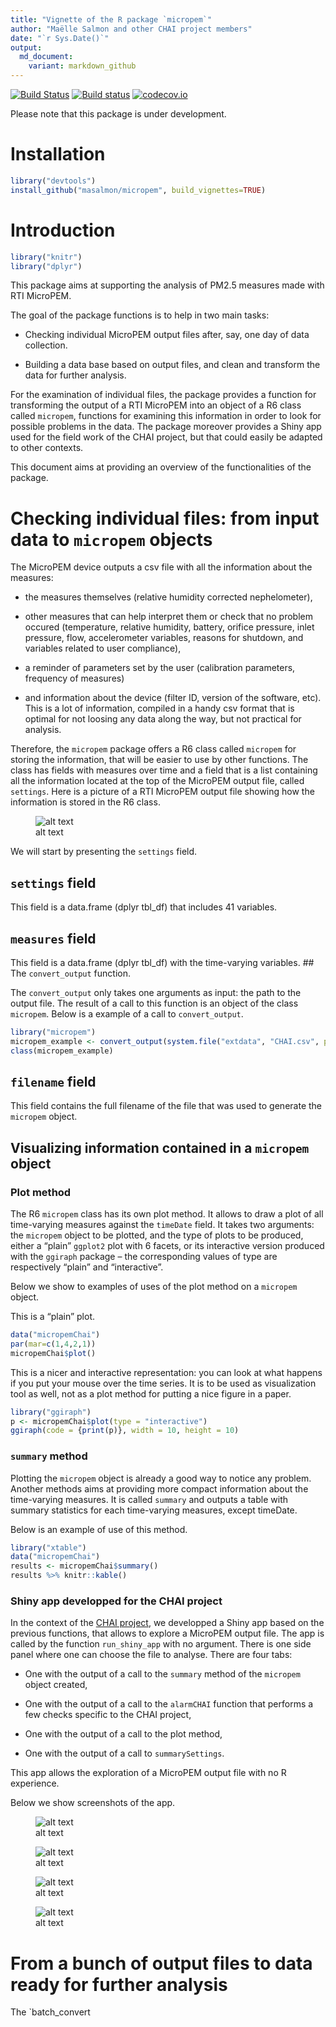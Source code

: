 ```yaml
---
title: "Vignette of the R package `micropem`"
author: "Maëlle Salmon and other CHAI project members"
date: "`r Sys.Date()`"
output:
  md_document:
    variant: markdown_github
---
```

[![Build Status](https://travis-ci.org/masalmon/micropem.svg?branch=master)](https://travis-ci.org/masalmon/micropem)
[![Build status](https://ci.appveyor.com/api/projects/status/3uncb49ae82jhd85?svg=true)](https://ci.appveyor.com/project/masalmon/micropem)
[![codecov.io](https://codecov.io/github/masalmon/micropem/coverage.svg?branch=master)](https://codecov.io/github/masalmon/micropem?branch=master)

Please note that this package is under development.

# Installation

```r
library("devtools")
install_github("masalmon/micropem", build_vignettes=TRUE)
```

# Introduction

```r
library("knitr")
library("dplyr")
```

This package aims at supporting the analysis of PM2.5 measures made with RTI MicroPEM. 

The goal of the package functions is to help in two main tasks:

* Checking individual MicroPEM output files after, say, one day of data collection.

* Building a data base based on output files, and clean and transform the data for further analysis.

For the examination of individual files, the package provides a function for transforming the output of a RTI MicroPEM into an object of a R6 class called `micropem`, functions for examining this information in order to look for possible problems in the data. The package moreover provides a Shiny app used for the field work of the CHAI project, but that could easily be adapted to other contexts. 

This document aims at providing an overview of the functionalities of the package.


# Checking individual files: from input data to `micropem` objects

The MicroPEM device outputs a csv file with all the information about the measures: 

* the measures themselves (relative humidity corrected nephelometer), 

* other measures that can help interpret them or check that no problem occured (temperature, relative humidity, battery, orifice pressure, inlet pressure, flow, accelerometer variables, reasons for shutdown, and variables related to user compliance),

* a reminder of parameters set by the user (calibration parameters, frequency of measures)

* and information about the device (filter ID, version of the software, etc). This is a lot of information, compiled in a handy csv format that is optimal for not loosing any data along the way, but not practical for analysis.

Therefore, the `micropem` package offers a R6 class called `micropem` for storing the information, that will be easier to use by other functions. The class has fields with measures over time and a field that is a list containing all the information located at the top of the MicroPEM output file, called `settings`. Here is a picture of a RTI MicroPEM output file showing how the information is stored in the R6 class.

![alt text](vignettes/outputRTI.png)

We will start by presenting the `settings` field.

## `settings` field

This field is a data.frame (dplyr tbl_df) that includes 41 variables.


## `measures` field

This field is a data.frame (dplyr tbl_df) with the time-varying variables.
## The `convert_output` function.

The `convert_output` only takes one arguments as input: the path to the output file. The result of a call to this function is an object of the class `micropem`. Below is a example of a call to `convert_output`.

```r
library("micropem")
micropem_example <- convert_output(system.file("extdata", "CHAI.csv", package = "micropem"))
class(micropem_example)

```

## `filename` field

This field contains the full filename of the file that was used to generate the `micropem` object.

## Visualizing information contained in a `micropem` object

### Plot method

The R6 `micropem` class has its own plot method. It allows to draw a plot of all time-varying measures against the `timeDate` field. It takes two arguments: the `micropem` object to be plotted, and the type of plots to be produced, either a "plain" `ggplot2` plot with 6 facets, or its interactive version produced with the `ggiraph` package -- the corresponding values of type are respectively "plain" and "interactive".

Below we show to examples of uses of the plot method on a `micropem` object.

This is a "plain" plot. 

```r
data("micropemChai")
par(mar=c(1,4,2,1))
micropemChai$plot()
```

This is a nicer and interactive representation: you can look at what happens if you put your mouse over the time series. It is to be used as visualization tool as well, not as a plot method for putting a nice figure in a paper. 


```r
library("ggiraph")
p <- micropemChai$plot(type = "interactive")
ggiraph(code = {print(p)}, width = 10, height = 10)

```

### `summary` method

Plotting the `micropem` object is already a good way to notice any problem. Another methods aims at providing more compact information about the time-varying measures. It is called `summary` and outputs a table with summary statistics for each time-varying measures, except timeDate.

Below is an example of use of this method.


```r
library("xtable")
data("micropemChai")
results <- micropemChai$summary()
results %>% knitr::kable()

```


### Shiny app developped for the CHAI project

In the context of the [CHAI project](http://www.chaiproject.org/), we developped a Shiny app based on the previous functions, that allows to explore a MicroPEM output file. The app is called by the function `run_shiny_app` with no argument. There is one side panel where one can choose the file to analyse. There are four tabs:

* One with the output of a call to the `summary` method of the `micropem` object created,

* One with the output of a call to the `alarmCHAI` function that performs a few checks specific to the CHAI project,

* One with the output of a call to the plot method,

* One with the output of a call to `summarySettings`.

This app allows the exploration of a MicroPEM output file with no R experience.

Below we show screenshots of the app. 

![alt text](vignettes/shinyTabSummary.png)

![alt text](vignettes/shinyTabAlarm.png)

![alt text](vignettes/shinyTabPlot.png)

![alt text](vignettes/shinyTabSettings.png)

# From a bunch of output files to data ready for further analysis

The `batch_convert
